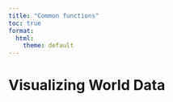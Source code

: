```yaml
---
title: "Common functions"
toc: true
format:
  html:
    theme: default
---
```


# Visualizing World Data



